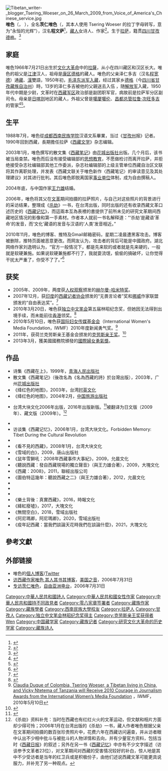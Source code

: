 {{Refimprove|time=2013-05-21}}
[[File:Tibetan_writer-_blogger_Tsering_Woeser_on_26_March_2009_from_Voice_of_America's_Chinese_service.jpg|thumb]]
'''唯色'''（{{bo|z=འོད་ཟེར་|w='Od-zer|p=Oiser}}，{{bd|1966年|7月21日||}} ），全名'''茨仁唯色'''（{{bo|z=ཚེ་རིང་འོད་ཟེར་|w=Tshe-ring 'Od-zer|p=Cering Oiser}}，其本人使用 Tsering Woeser 的拉丁字母转写，意为“永恒的光辉”），汉名'''程文萨'''<ref>{{Cite web | url=http://cn.rfi.fr/%E4%B8%AD%E5%9B%BD/20120302-%E8%97%8F%E6%97%8F%E5%A5%B3%E4%BD%9C%E5%AE%B6%E5%94%AF%E8%89%B2%E9%A2%86%E8%8D%B7%E5%85%B0%E4%BA%B2%E7%8E%8B%E5%A5%96%E8%A2%AB%E7%A6%81 | title=藏族女作家唯色领荷兰亲王奖被禁 - 中国 | website=[[法國國際廣播電台|法國國際廣播電台]] | accessdate=2019-02-06 | archive-date=2019-06-03 | archive-url=https://web.archive.org/web/20190603190340/http://cn.rfi.fr/%E4%B8%AD%E5%9B%BD/20120302-%E8%97%8F%E6%97%8F%E5%A5%B3%E4%BD%9C%E5%AE%B6%E5%94%AF%E8%89%B2%E9%A2%86%E8%8D%B7%E5%85%B0%E4%BA%B2%E7%8E%8B%E5%A5%96%E8%A2%AB%E7%A6%81 | dead-url=no }}</ref>，[[藏人|藏人]]女诗人、作家<ref>{{cite news |title=Three Books on Tibet |url=https://www.foreignaffairs.com/reviews/capsule-review/2021-08-24/three-books-tibet |accessdate=2022-01-14 |date=2021-08-25 |archive-date=2022-03-10 |archive-url=https://web.archive.org/web/20220310111938/https://www.foreignaffairs.com/reviews/capsule-review/2021-08-24/three-books-tibet |dead-url=no }}</ref>。生于[[拉萨|拉萨]]，籍贯[[四川|四川]][[甘孜藏族自治州|甘孜]][[德格县|德格]]。<ref>{{cite news |title=Tibetan writer placed under house arrest 'over dinner invite from John Kerry's delegation' |url=https://www.scmp.com/news/china/article/1550271/tibetan-writer-placed-under-house-arrest-over-dinner-invite-us-official |accessdate=2022-01-14 |work=South China Morning Post |date=2014-07-09 |language=en |archive-date=2022-01-14 |archive-url=https://web.archive.org/web/20220114005411/https://www.scmp.com/news/china/article/1550271/tibetan-writer-placed-under-house-arrest-over-dinner-invite-us-official |dead-url=no }}</ref>

==家庭==
唯色1966年7月21日出生於[[文化大革命|文化大革命]]中的[[拉薩|拉薩]]，从小在四川藏区和汉区长大。唯色的祖父是[[江津区|江津]]汉人，祖母是[[康区|康区]][[德格|德格]]的藏人。唯色的父亲泽仁多吉（汉名[[程宽德|程宽德]]）通[[藏語|藏]]、[[漢語|漢]]雙語，1950年初，[[西藏和平解放|毛泽东派军入藏]]，经过其家乡[[德格|德格]]（今[[四川省|四川省]][[甘孜藏族自治州|甘孜藏族自治州]]）時，13岁的泽仁多吉被他的父親送去入伍 ，随[[解放军|解放军]]入藏，1950年代中期是少尉，文革时在[[西藏军区|西藏军区]]政治部是副团职军官，病故前是拉萨军分区副司令。母亲是[[日喀则|日喀则]]地区的藏人，外祖父曾是[[噶厦|噶厦]][[噶伦|噶伦]]、[[昌都总管|昌都总管]][[拉鲁·次旺多吉|拉鲁·次旺多吉]]的管家<ref>{{cite news|url=https://cn.nytimes.com/china/20160831/tibet-culture-revolution-photography/|title=镜头里的西藏文革（一）：跟随父亲的影迹|newspaper=[[纽约时报|纽约时报]]中文网|author=罗四鸰|date=2016年8月31日|access-date=2018-07-23|archive-url=https://web.archive.org/web/20180723212401/https://cn.nytimes.com/china/20160831/tibet-culture-revolution-photography/|archive-date=2018-07-23|dead-url=no}}</ref><ref>{{Cite web |url=http://woeser.middle-way.net/2008/11/blog-post_1258.html |title=我的相册——我家三代 |access-date=2011-12-31 |archive-url=https://web.archive.org/web/20180723212510/http://woeser.middle-way.net/2008/11/blog-post_1258.html |archive-date=2018-07-23 |dead-url=no }}</ref>。

==生平==
1988年7月，唯色從[[成都|成都]][[西南民族学院|西南民族学院]]汉语文系畢業，当过《[[甘孜州|甘孜州]]报》记者。1990年回到西藏，長期擔任拉萨《[[西藏文学_(杂志)|西藏文学]]》杂志编辑。

2003年1月，唯色撰写的散文集《[[西藏笔记|西藏笔记]]》由[[花城出版社|花城出版社]]出版。几个月后，该书被当局查禁。唯色而后没有接受编辑部的[[思想教育|思想教育]]，不愿做检讨而离开拉萨，并拒绝接受杂志社编辑部其他工作委派，杂志社编辑部的上级主管单位西藏自治区文联将其作离职处理，并发表《西藏文联关于唯色新作〈西藏笔记〉的审读意见及其处理建议》对其进行批判{{来源请求}}。其后唯色即脱离国家[[事业单位|事业单位]]体制，成为自由撰稿人。

2004年底，与中国作家[[王力雄|王力雄]]结婚。

2006年，唯色将其父在[[文革|文革]]期间拍摄的拉萨照片，与自己对这些照片的背景进行的采访结果，整理成《[[杀劫|杀劫]]》一书，在台湾出版，同时出版的还有收录西藏文革口述历史的《[[西藏记忆|西藏记忆]]》，而這兩本互為表裡的書提供了前所未见的研究文革期间西藏地区情况的影像和第一手素材。作者本人就前一书名解释道：“‘杀劫’是藏语‘革命’的发音，而‘文化’藏语的发音与汉语的‘人类’发音相近。”

2010年11月，唯色的博客、推特及Gmail邮箱密码，星期二凌晨遭黑客攻击。博客被删除，推特页面被恶意更改。而网友认为，攻击者的背后可能是中國政府。湖北网络作家刘逸明认为，“官方一般情况下，都是先来软的或者就是先来硬的，一般就是软硬兼施。如果说软硬兼施都不行了，我就耍流氓，偷偷的搞破坏，让你觉得干扰太严重了，你受不了了。”<ref>{{Cite news | url=http://www.rfa.org/mandarin/yataibaodao/xizang-11232010101833.html | title=西藏作家唯色之博客推特邮箱均遭攻击（组图） | date=2010年11月23日 | publisher=[[自由亞洲電台|自由亞洲電台]] | access-date=2014-02-05 | archive-url=https://web.archive.org/web/20150404022544/http://www.rfa.org/mandarin/yataibaodao/xizang-11232010101833.html | archive-date=2015-04-04 | dead-url=no }}</ref>

==获奖==
* 2005年、2009年，两度获[[人权观察|人权观察]]颁发的[[赫尔曼-哈米特奖|赫尔曼-哈米特奖]]。
* 2007年12月，获[[印度|印度]]的[[西藏记者协会|西藏记者协会]]颁发的“无畏言论者”奖和[[挪威|挪威]]作家联盟颁发的“自由表达奖”。<ref>{{Cite news | url=http://www.rfa.org/mandarin/yataibaodao/tibet-20071218.html | title=藏族作家唯色获印度挪威两项奖] | publisher=[[自由亞洲電台|自由亞洲電台]] | date=2007年12月18日 | access-date=2010-05-12 | archive-url=https://web.archive.org/web/20150323080210/http://www.rfa.org/mandarin/yataibaodao/tibet-20071218.html | archive-date=2015-03-23 | dead-url=no }}</ref>
* 2010年3月20日，唯色获[[独立中文笔会|独立中文笔会]]第五届林昭纪念奖，但她因无法得到出境手续，而未能前往[[香港|香港]]领奖。<ref>{{Cite news | url=http://www1.voanews.com/chinese/news/hongkong-macao/20100321-Independent-Chinese-writers-88758857.html | title=独立笔会颁奖 无人亲领反映现实困境 | publisher=[[美国之音|美国之音]] | date=2010年3月21日 }}{{Dead link|date=2019年12月 |bot=InternetArchiveBot |fix-attempted=yes }}</ref>
* 2010年5月10日，唯色获[[国际妇女传媒基金会|国际妇女传媒基金会]]（International Women's Media Foundation，IWMF）2010年度新闻勇气奖。<ref>[http://www.iwmf.org/article.aspx?id=1212&c=press Claudia Duque of Colombia, Tsering Woeser, a Tibetan living in China, and Vicky Ntetema of Tanzania will Receive 2010 Courage in Journalism Awards from the International Women’s Media Foundation] {{Wayback|url=http://www.iwmf.org/article.aspx?id=1212&c=press |date=20100527222142 }}，IWMF，2010年5月10日</ref>
* 2011年，获荷兰克劳斯亲王基金会颁发的[[克劳斯亲王奖|克劳斯亲王奖]]。<ref>{{cite web|url=http://www.voanews.com/chinese/news/20110906-TEBETEN-WRITER-WINS-PRINCE-CLAUS-FUND-AWARD-129333993.html|title=西藏女作家唯色获克劳斯亲王奖|publisher=[[美国之音|美国之音]]|date=2011-09-06|access-date=2011-09-11|archive-url=https://web.archive.org/web/20111016191328/http://www.voanews.com/chinese/news/20110906-TEBETEN-WRITER-WINS-PRINCE-CLAUS-FUND-AWARD-129333993.html|archive-date=2011-10-16|dead-url=no}}</ref>
* 2013年3月，獲美國國務院頒發的[[國際婦女勇氣獎|國際婦女勇氣獎]]。

==作品==
* 诗集《西藏在上》，1999年，[[青海人民出版社|青海人民出版社]]
* 散文集《西藏笔记》（後改名為《名為西藏的詩》於台灣出版），2003年，广州[[花城出版社|花城出版社]]
*《绛红色的地图》，2003年，台湾[[时英文化|时英文化]]
*《绛红色的地图》，2004年2月，[[中国旅游出版社|中国旅游出版社]]
*{{Cite book|title=《杀劫》|date=2006年1月|location=台湾|publisher=[[大块文化|大块文化]]|isbn=9867291840}}台湾大块文化2006年出版，2016年出版新版。<ref>{{Cite web|url=https://www.voachinese.com/a/woeser-interview-20160511/3326357.html|title=唯色作品《杀劫-镜头下的西藏文革》新版发行|accessdate=|author=|date=2016-05-12|publisher=美国之音|archive-url=https://web.archive.org/web/20190113003903/https://www.voachinese.com/a/woeser-interview-20160511/3326357.html|archive-date=2019-01-13|dead-url=no}}</ref>被翻译为日文版（2009年）、藏文版（2009年）。<ref>《杀劫》资料补充：当时在西藏也有红红火火的文革运动，但文献和相片方面却少得可怜；2006年1月在台湾出版的《杀劫》一书，藏人作者唯色根据父亲在文革期间拍摄的数百张珍贵照片中，花费六年在西藏访问遍查，并从访者眼中认出不少相中批斗与被批斗的人物详情和去向，并有少量官方资料，包括当时《[[西藏日报|西藏日报]]》的叙述；另外在另一书《[[西藏记忆|西藏记忆]]》中亦有不少文字描述（访谈参予文革者23位），对文革期间对西藏的受害情况较好的补白，惊人地是其中不少受访者是当年的红卫兵或是积极份子，由他们述说西藏文革可能更具说服力，并补充了另一种观点。</ref>
* {{cite book|title=《名為西藏的詩》|year=2006年1月|location=台湾|publisher=大塊文化|isbn=978-986-7291-90-5}}
* 访谈集《西藏记忆》，2006年1月，台湾大块文化。Forbidden Memory: Tibet During the Cultural Revolution
* {{cite book|title=《念珠中的故事》|date=2007年4月1日|location=台灣|publisher=大風出版社|isbn=978-988-99725-2-3}}
*《看不見的西藏》，2008年1月，台湾大块文化
*《雪域的白》，2009，唐山出版社
*《鼠年雪獅吼：2008年西藏事件大事紀》，2009，允晨文化
*《聽說西藏：發自西藏現場的獨立聲音》（與王力雄合著），2009，大塊文化
*《西藏：2008》，2011，聯經出版公司
*《圖伯特這幾年：聽說西藏之二》（與王力雄合著），2012，允晨文化
* {{cite book |title=《自焚藏人檔案》|publisher= 雪域出版社|isbn= 978-986-87535-9-4|date=2013年7月}}
* {{cite book|title=《西藏火鳳凰：獻給所有自焚藏人》|year=2015年3月1日|location=台湾|publisher=大塊文化|isbn=978-986-213-591-4}}
* {{cite book |title=《仁波切之殤：祭被囚十三載，身亡獄中的丹增德勒仁波切》|publisher=雪域出版社 |isbn= 978-986-89868-7-9|date= 2015年10月}}
*《樂土背後：真實西藏》，2016，時報文化
*《絳紅廢墟》，2017，大塊文化
*《無間空白》，2018，雪域出版社
*《阿尼瑪卿，阿尼瑪卿》，2020，雪域出版社
*《疫年記西藏：當我們談論天花時我們在談論什麼》，2021，大塊文化

==參考文獻==
<references />

==外部链接==
*唯色的[http://woeser.middle-way.net/ 個人博客]{{Wayback|url=http://woeser.middle-way.net/ |date=20170225075648 }}/[https://twitter.com/degewa Twitter]{{Wayback|url=https://twitter.com/degewa |date=20210104054900 }}
*[http://www.voanews.com/chinese/archive/2006-07/w2006-07-31-voa1.cfm 访西藏作家唯色 其人其书其博客]{{Wayback|url=http://www.voanews.com/chinese/archive/2006-07/w2006-07-31-voa1.cfm |date=20090708024157 }}，[[美国之音|美国之音]]，2006年7月31日
*[https://web.archive.org/web/20061002223704/http://www.rfa.org/mandarin/shenrubaodao/2006/07/31/woser/ 专访茨仁唯色]，[[自由亚洲电台|自由亚洲电台]]，2006年7月31日

{{Authority control}}
{{DEFAULTSORT:Woeser唯色}}
[[Category:中華人民共和國詩人|Category:中華人民共和國詩人]]
[[Category:中華人民共和國女性作家|Category:中華人民共和國女性作家]]
[[Category:中華人民共和國持不同政見者|Category:中華人民共和國持不同政見者]]
[[Category:零八宪章签署者|Category:零八宪章签署者]]
[[Category:藏族作家|Category:藏族作家]]
[[Category:藏族學者|Category:藏族學者]]
[[Category:西南民族大學校友|Category:西南民族大學校友]]
[[Category:拉萨人|Category:拉萨人]]
[[Category:甘孜人|Category:甘孜人]]
[[Category:独立中文笔会林昭纪念奖得主|Category:独立中文笔会林昭纪念奖得主]]
[[Category:克劳斯亲王奖获得者|Category:克劳斯亲王奖获得者]]
[[Category:程姓|Wen]]
[[Category:中国藏学家|Category:中国藏学家]]
[[Category:藏族记者|Category:藏族记者]]
[[Category:研究文化大革命的历史学家|Category:研究文化大革命的历史学家]]
[[Category:藏族诗人|Category:藏族诗人]]